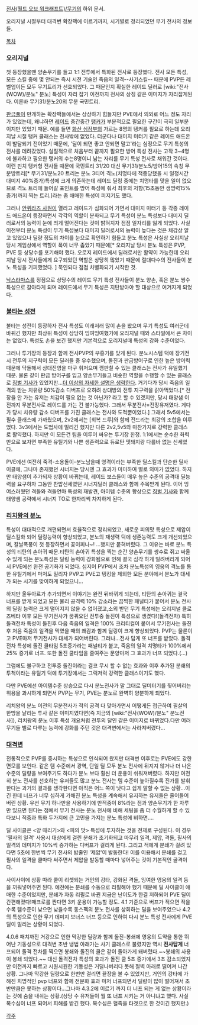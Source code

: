 [[전사(월드 오브 워크래프트)/무기]]의 하위 문서.

오리지널 시절부터 대격변 확장팩에 이르기까지, 시기별로 정리되었던 무기 전사의 정보들.

[[목차]]

=== 오리지널 ===
첫 등장했을땐 양손무기를 들고 1:1 전투에서 특화된 전사로 등장했다. 전사 모든 특성, 모든 스킬 중에 몇 안되는 즉시 시전 기술인 죽음의 일격--사기스킬-- 때문에 PVP든 레벨업이든 모두 무기트리가 선호되었다. 그 때문인지 확실한 레이드 딜러로 [wiki:"전사(WOW)/분노" 분노] 특성이 자리 잡기 이전까지 전사의 상징 같은 이미지가 자리잡게된다. 이른바 무기31/분노20의 무분 국민트리.

[[판금풀]]이 만개하는 확장팩들에서는 상상하기 힘들지만 PVE에서 의외로 어느 정도 자리가 있었는데, 왜냐하면 [[레이드]] 중간중간 [[탱커]]가 부분적으로 필요한 구간이 극히 일부분이지만 있었기 때문. 예를 들면 [[화산 심장부]]의 가르는 8명의 탱커를 필요로 하는데 오리지날 시절 탱커 클래스는 전사밖에 없었다. 더군다나 대미지 미터기 같은 레이드 애드온이 발달되기 전이었기 때문에, '딜이 되면 좋고 안되면 말고'라는 심정으로 무기 특성의 전사를 데려갔었다. 실질적으로 처음부터 끝까지 필요한 방어 특성 전사는 고작 3~4명에 불과하고 필요한 탱커의 수는8명이니 남는 자리를 무기 특성 전사로 채워간 것이다. 이런 핀치 탱커형 전사들 때문에 국민트리 31/20 대신 무기31/분노5/방어15의 속칭 무분방트리[* 무기31/분노20 트리는 분노 3티어 격노(치명타에 적중당했을 시 일정시간 대미지 40%증가)특성에 크게 의존하는데 레이드 딜링 중에는 치명타를 맞을 일이 없으므로 격노 트리에 들어갈 포인트를 방어 특성에 줘서 최후의 저항(15초동안 생명력15%증가)까지 찍는 트리.]라는 좀 애매한 특성이 퍼지기도 했다.

그러나 [[안퀴라즈 사원]]이 열리고 레이드가 심화되어 가면서 대미지 미터기 등 각종 레이드 애드온이 등장하면서 각각의 역할이 분화되고 무기 특성이 분노 특성보다 대미지 딜러로서의 능력이 눈에 띄게 떨어진다는 것이 밝혀지자 점점 일자리를 잃게 되었다. 사실 이전부터 분노 특성이 무기 특성보다 대미지 딜러로서의 능력이 높다는 것은 체감상 알고 있었으나 딜량 정도의 차이를 눈으로 확인하기 힘들고 분노 특성은 사실상 오리지날 당시 게임상에서 역할이 폭이 너무 좁았기 때문에[* 오리지날 당시 분노 특성은 PVP, PVE 등 상당수를 포기해야 했다. 오로지 레이드에서 딜러로서만 활약이 가능한데 오리지날 당시 전사들에게 요구되었던 역할은 상당히 많았기 때문에 절대다수의 전사들이 분노 특성을 기피했었다. ] 묵인되다 점점 차별화되기 시작한 것.

[[낙스라마스]]를 정점으로 상당수의 레이드 무기 특성 전사들이 분노 양손, 혹은 분노 쌍수 특성으로 갈아타게 되며 레이드에서 무기 특성은 지탄받아야 할 대상으로 여겨지게 되었다.

=== [[불타는 성전]] ===
불타는 성전이 등장하자 전사 특성도 이래저래 많이 손을 봤으며 무기 특성도 여러군데 바뀌긴 했지만 최상위 특성이 상당히 잉여잉여했기에 오리지널 때와 스타일에서 큰 차이는 없었다. 특성도 손을 보긴 했지만 기본적으로 오리지널때 특성의 강화 수준이었다.

그러나 투기장의 등장과 함께 전사PVP의 부흥기를 맞게 된다. 분노시스템 덕에 장기전시 전투의 지구력이 모든 딜러들 중 우수했으며, 돌진과 판금방어구로 인한 높은 방어력 때문에 닥돌해서 상대진영을 마구 휘저으며 깽판칠 수 있는 클래스는 전사가 유일했기 때문. 물론 같이 판금 방어구를 입고 양손무기들고 비슷한 역할을 수행할 수 있는 클래스로 [[징벌 기사]]가 있었지만...[[더 이상의 자세한 설명은 생략한다]].
거기다가 당시 죽음의 일격의 받는 치유량 50%감소 디버프로 오히려 상대방의 전투 지구력을 갉아먹었다.[* 전장을 안 가는 유저는 치감이 필요 없는 것 아닌가? 라고 할 수 있겠지만, 당시 태양샘 이전까지 무분전사로 레이드를 가는 건 불가능했다. 그래서 무분전사=전장유저였다. 게다가 당시 치유량 감소 디버프를 가진 클래스는 전사와 도적뿐이었다.] 
그래서 5v5에서는 필수 클래스에 가까웠으며, 2v2에서는 [회복 드루]와 함께 전드라는 최강의 조합을 이루었다. 3v3에서는 도법사에 밀리긴 했지만 다른 2v2,5v5와 마찬가지로 강력한 클래스로 활약했다.
하지만 이 모든건 팀을 이루어 싸우는 투기장 한정. 1:1에서는 순수한 화력만으로 보자면 부족한 유틸기와 나쁜 생존력으로 듀로탄 멧돼지랑 다를바 없는 신세였다.

PVE에선 여전히 죽격-소용돌이-분노남을때 영격이라는 부족한 딜스킬과 단순한 딜사이클에, 그나마 존재했던 시너지는 당시엔 그 효과가 미미하여 별로 의미가 없었다. 하지만 태양샘이 추가되자 상황이 바뀌는데, 레이드 보스들이 매우 높은 수준의 공격대 딜능력을 요구하자 그동안 찬밥신세였던 시너지딜러 클래스와 함께 주목받게 된다. 이어 잉여스러웠던 격돌와 격돌연마 특성의 재발견, 아이템 수준의 향상으로 [[징벌 기사]]와 함께 태양샘 공략에서 시너지 TO로 한자리씩 차지하게 된다. 

=== [[리치왕의 분노]] ===
특성이 대대적으로 개편되면서 효율적으로 정리되었고, 새로운 피의맛 특성으로 제압이 딜스킬화 되어 딜링능력이 향상되었고, 분노의 재생력 덕에 생존능력도 크게 개선되었으며, 칼날폭풍이 첫 등장하면서 꽃이피나~! ...했지만 묻혀버렸다. 그 이유는 바로 분노 특성의 티탄의 손아귀 때문.티탄의 손아귀 특성을 찍는 순간 양손무기를 쌍수로 쥐고 싸울 수 있게 되는 분노특성은 딜링 능력이 강화됨으로 인해 결국 심각 하게 밀려버리게 되어서 PVE에선 완전 공기화가 되었다. 심지어 PVP에서 조차 분노특성의 영웅의 격노를 통한 유틸기에서 마저도 밀리자 PVP고 PVE고 탱킹을 제외한 모든 분야에서 분노가 대세가 되는 시기를 맞이하게 되었으니...

하지만 울두아르가 추가되면서 이야기는 완전 뒤바뀌게 되는데, 티탄의 손아귀는 결국 너프를 받게 되었고 모든 물리 공격력 10% 감소라는 끔찍한 패널티가 붙어서 분노 전사의 딜링 능력은 크게 떨어지지 않을 수 없어졌고,소외 받던 무기 특성에는 오리지널 클로즈베타 이후 모든 무기전사가 꿈꿔오던 전투중 돌진이 특성으로 생겼다!(돌격전차) 특히 돌격전차 특성이 돌진후 다음 죽음의 일격은 100% 크리티컬이 붙어서 무기전사는 돌진 후 처음 죽음의 일격을 먹였을 때의 쾌감과 함께 딜링이 크게 향상되었다. PVP는 물론이고 PVE마저 무기전사가 대세가 되어버린다. 그러나...전사 답게 또 너프를 받았다. 돌격전차 특성에 돌진 쿨타임 5초증가라는 패널티가 붙고, 죽음의 일격 치명타가 100%에서 25% 증가로 너프. 또한 돌진 쿨타임을 줄여주는 문양마저 그 효과가 너프 되었다.(...)

그럼에도 불구하고 전투중 돌진이라는 결코 무시 할 수 없는 효과와 이후 추가된 분쇄의 투척이라는 유틸기 덕에 투기장에서는 그럭저럭 강력한 클래스이기도 했다.

다만 PVE에선 아이템수준 상승으로 다시 분노전사가 말 그대로 딜미터기를 찢어버리는 위용을 과시하게 되면서 PVP는 무기, PVE는 분노로 완벽히 양분하게 되었다.

리치왕의 분노 이전의 무분전사가 적의 공격 다 맞아가면서 어떻게든 접근하여 필살의 한방을 날리는 투사 같은 이미지였다면(즉 지금의 [wiki:"전사(WOW)/분노" 분노전사]), 리치왕의 분노 이후 특성 개요처럼 전투의 달인 같은 이미지로 바뀌었다.다만 여러 무기들 별로 다루는 능력에 강화를 주던 것은 대격변에서는 사라져버렸다...

=== [[대격변]] ===
전통적으로 PVP를 중시하는 특성으로 인식되어 왔지만 대격변 이후로는 PVE에도 강한 면모를 보인다. 같은 템 수준에서 광역, 단일 딜 모두 분노 전사에 뒤지지 않거나 더 나은 수준의 딜량을 보여주기도 하다가 분노 보다 훨씬 더 운용이 쉬워져버렸다. 하지만 여전히 분노 전사를 선호하는 유저들도 많고 분노 전사는 템 수준이 높아질수록 진가를 발휘한다는 과거의 결과를 생각한다면 아직은 어느 쪽이 낫다고 쉽게 말할 수 없는 상황...이긴 한데 너프가 너무 심하게 가해진 분노 특성을 계속해서 유지하는 유저들은 줄어들어버린 상황. 우선 무기 하나만을 사용하기에 만적중이 8%라는 점과 양손무기가 한 자루만 있으면 된다는 점에서 무기 전사는 분노 전사에 비해 세팅을 좀 더 수월하게 할 수 있다보니 적중과 특화 두가지에 큰 고민을 가지는 분노 특성에 비하면....

딜 사이클은 <양 때리기>와 <피의 맛> 특성에 투자하는 것을 전제로 구성된다. 이 경우 '필사의 일격' 사용시 대상에게 걸린 분쇄가 초기화되고 마무리 일격, 제압, 격돌, 필사의 일격의 데미지가 10%씩 증가하는 디버프가 걸리게 된다. 그리고 적에게 분쇄가 걸려 있다면 5초에 한번씩 무기 전사의 밥줄인 '제압'이 발동한다! 이를 이용해서 분쇄를 걸고 필사의 일격을 쿨마다 써주면서 제압을 발동할 때마다 넣어주는 것이 기본적인 골격이다. 

사이사이에 상황 따라 쿨이 리셋되는 거인의 강타, 강화된 격돌, 잉여한 영웅의 일격 등을 끼워넣어주면 된다. 예전에는 분쇄를 수동으로 리필해야 했기 때문에 딜 사이클이 애매한 수준이었지만, 분쇄가 자동 리필로 바뀐 지금은 난이도가 한결 저하되어 PVE 딜이 간편해졌다!매크로를 짠다면 3키 운용이 가능할 정도. 4.1 기준으로 버프가 적으면 적을수록 템수준이 낮으면 낮을수록 동스펙의 분노 전사를 상회하는 딜을 보여주었으나 4.2의 특성으로 인한 무기 데미지 보너스 너프 등으로 인하여 다시 분노 특성 전사에게 PVE 딜이 밀리는 상황이 되었다.

4.0.6 패치까진 거강으로 인한 막강한 딜량과 함께 돌진-봉쇄에 영웅의 도약을 통한 뛰어난 기동성으로 대격변 초반 냉법 아래가는 사기 클래스로 불렸지만 역시 '''전사답게''' 너프되어 돌격 전차를 찍으면 봉쇄와 돌진의 쿨은 같이 돌아가게 돼버렸다.~~봉쇄의 사용이 봉쇄 되었다.~~ 대신 돌격전차 특성의 효과가 돌진 쿨 5초 증가에서 3초 감소되었지만 이전까지 빠르고 시원시원한 기동성은 거덜나버리다 못해 절벽 아래로 떨어져 나간 상황. 그나마 막강한 딜량으로 한번만 걸리면 끝장을 볼 수 있었지만, 거인의 강타에 가해진 치명적인 pvp 너프와 함께 전문화 효과 마저 너프되면서 딜량이 많이 떨어져서 초반만큼은 못하는 상황이다...그나마 4.3.2에 이르기 까지 더 너프 되는 게 없는 상황이라는 것에 숨을 내쉬는 상황.(상당 수 유저들이 뭘 또 너프 시키는 거 아니냐고 했다. 사실 복수심이 너프 되어서 피해를 받긴 했다. 복수심은 혈죽을 타겟으로 한 것이긴 했지만.)

[[각주]]
